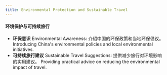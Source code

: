 ```yaml
---
title: Environmental Protection and Sustainable Travel
---
```



#### 环境保护与可持续旅行

- **环保意识**
  Environmental Awareness: 介绍中国的环保政策和当地环保倡议。
  Introducing China's environmental policies and local environmental initiatives.
- **可持续旅行建议**
  Sustainable Travel Suggestions: 提供减少旅行对环境影响的实用建议。
  Providing practical advice on reducing the environmental impact of travel.


